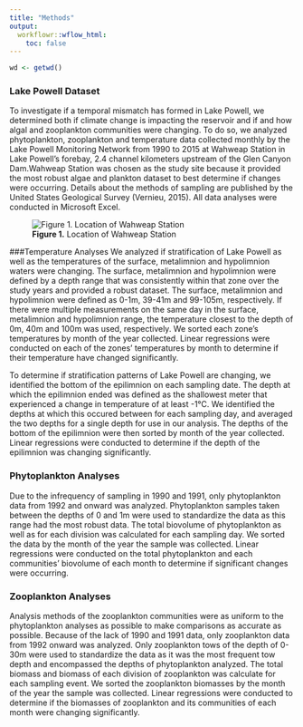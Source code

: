 ```yaml
---
title: "Methods"
output:
  workflowr::wflow_html:
    toc: false
---
```


```r
wd <- getwd()
```

### Lake Powell Dataset 
To investigate if a temporal mismatch has formed in Lake Powell, we determined both if climate change is impacting the reservoir and if and how algal and zooplankton communities were changing. To do so, we analyzed phytoplankton, zooplankton and temperature data collected monthly by the Lake Powell Monitoring Network from 1990 to 2015 at Wahweap Station in Lake Powell’s forebay, 2.4 channel kilometers upstream of the Glen Canyon Dam.Wahweap Station was chosen as the study site because it provided the most robust algae and plankton dataset to best determine if changes were occurring. Details about the methods of sampling are published by the United States Geological Survey (Vernieu, 2015). All data analyses were conducted in Microsoft Excel.

![**Figure 1.** Location of Wahweap Station](../figures/data_collection_site.png)

###Temperature Analyses
We analyzed if stratification of Lake Powell as well as the temperatures of the surface, metalimnion and hypolimnion waters were changing. The surface, metalimnion and hypolimnion were defined by a depth range that was consistently within that zone over the study years and provided a robust dataset. The surface, metalimnion and hypolimnion were defined as 0-1m, 39-41m and 99-105m, respectively. If there were multiple measurements on the same day in the surface, metalimnion and hypolimnion range, the temperature closest to the depth of 0m, 40m and 100m was used, respectively. We sorted each zone’s temperatures by month of the year collected. Linear regressions were conducted on each of the zones’ temperatures by month to determine if their temperature have changed significantly.

To determine if stratification patterns of Lake Powell are changing, we identified the bottom of the epilimnion on each sampling date.  The depth at which the epilimnion ended was defined as the shallowest meter that experienced a change in temperature of at least -1°C. We identified the depths at which this occured between for each sampling day, and averaged the two depths for a single depth for use in our analysis. The depths of the bottom of the epilimnion were then sorted by month of the year collected. Linear regressions were conducted to determine if  the depth of the epilimnion was changing significantly.

### Phytoplankton Analyses
Due to the infrequency of sampling in 1990 and 1991, only phytoplankton data from 1992 and onward was analyzed. Phytoplankton samples taken between the depths of 0 and 1m were used to standardize the data as this range had the most robust data. The total biovolume of phytoplankton as well as for each division was calculated for each sampling day. We sorted the data by the month of the year the sample was collected. Linear regressions were conducted on the total phytoplankton and each communities’ biovolume of each month to determine if significant changes were occurring.

### Zooplankton Analyses
Analysis methods of the zooplankton communities were as uniform to the phytoplankton analyses as possible to make comparisons as accurate as possible. Because of the lack of 1990 and 1991 data, only zooplankton data from 1992 onward was analyzed. Only zooplankton tows of the depth of 0-30m were used to standardize the data as it was the most frequent tow depth and encompassed the depths of phytoplankton analyzed. The total biomass and biomass of each division of zooplankton was calculate for each sampling event. We sorted the zooplankton biomasses by the month of the year the sample was collected. Linear regressions were conducted to determine if the biomasses of zooplankton and its communities of each month were changing significantly.

